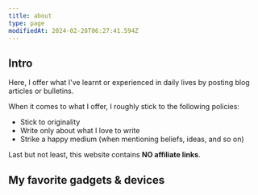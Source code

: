 ```yaml
---
title: about
type: page
modifiedAt: 2024-02-28T06:27:41.594Z
---
```


## Intro

Here, I offer what I've learnt or experienced in daily lives by posting blog articles or bulletins.

When it comes to what I offer, I roughly stick to the following policies:

- Stick to originality
- Write only about what I love to write
- Strike a happy medium (when mentioning beliefs, ideas, and so on)

Last but not least, this website contains **NO affiliate links**.

## My favorite gadgets & devices
